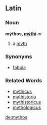 ==Latin==
===Noun===
'''mȳthos, [[Wiktionary Appendix:Latin second declension|mȳthi]]''' ''m''

#a [[myth]]
===Synonyms===
*[[fabula]]
===Related Words===
*[[mythicus]]
*[[mythistoria]]
*[[mythistoricus]]
*[[mythologicus]]

[[de:mythos]]